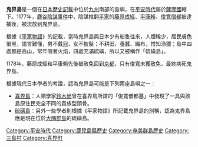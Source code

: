 {{japanese|japanese=鬼界ヶ島|kana=きかいがしま|romaji=Kikaiga shima}}
'''鬼界島'''是一個在[[日本|日本]][[歷史記載|歷史記載]]中位於[[九州_(日本)|九州]]南部的島嶼，在[[平安時代|平安時代]]屬於[[薩摩國|薩摩國]]轄下。1177年，[[鹿谷陰謀事件|鹿谷陰謀事件]]中，陰謀推翻[[平家|平家]]的[[藤原成經|藤原成經]]、[[平康賴|平康賴]]、[[俊寬|俊寬僧都]]被逮捕後，被流放到鬼界島。

根據《[[平家物語|平家物語]]》的記載，當時鬼界島與日本少有船隻往來，人煙稀少，居民膚色很黑，語言難懂，男不戴[[烏帽子|冠]]、女不披髮；不耕田、養蠶、織布，惟知漁獵；島中四處都是高山，常年噴著火焰，四處充滿硫磺，所以又被稱作「硫磺島」。

1178年，藤原成經和平康賴先後被赦免回到[[京都|京都]]，只有俊寬未獲赦免，最終病死鬼界島。

根據現代日本學者的考證，認為鬼界島可能是下列兩座島嶼之一：
* [[喜界島|喜界島]]：人類學家[[鈴木尚|鈴木尚]]曾在喜界島所謂的「俊寬僧都墓」中發現了一具與該島原住民完全不同的貴族型頭骨。
* [[硫磺島_(鹿兒島縣)|硫磺島]]：另外一些學者則根據《平家物語》所記載鬼界島的別稱，認為鬼界島應是現在位於[[大隅群島|大隅群島]]的硫磺島。

[[Category:平安時代|Category:平安時代]]
[[Category:鹿兒島縣歷史|Category:鹿兒島縣歷史]]
[[Category:奄美群島歷史|Category:奄美群島歷史]]
[[Category:三島村|Category:三島村]]
[[Category:喜界町|Category:喜界町]]